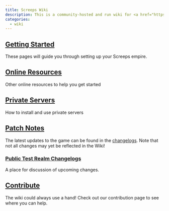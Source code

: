 ```yaml
---
title: Screeps Wiki
description: This is a community-hosted and run wiki for <a href="https://screeps.com/" target="_blank" rel="noopener noreferrer">Screeps</a>, the world's first MMO strategy sandbox game for programmers.
categories:
  - wiki
---
```


## [Getting Started](/Getting_Started)

These pages will guide you through setting up your Screeps empire.

## [Online Resources](/Online_Resources)

Other online resources to help you get started

## [Private Servers](/category/Private_Server)

How to install and use private servers

## [Patch Notes](https://support.screeps.com/hc/en-us/sections/201094082-Changelogs)

The latest updates to the game can be found in the [changelogs](https://support.screeps.com/hc/en-us/sections/201094082-Changelogs). Note that not all changes may yet be reflected in the Wiki!

### [Public Test Realm Changelogs](https://support.screeps.com/hc/en-us/community/topics/200416541-Public-Test-Realm)

A place for discussion of upcoming changes.

## [Contribute](/Contribute)

The wiki could always use a hand! Check out our contribution page to see where you can help.
